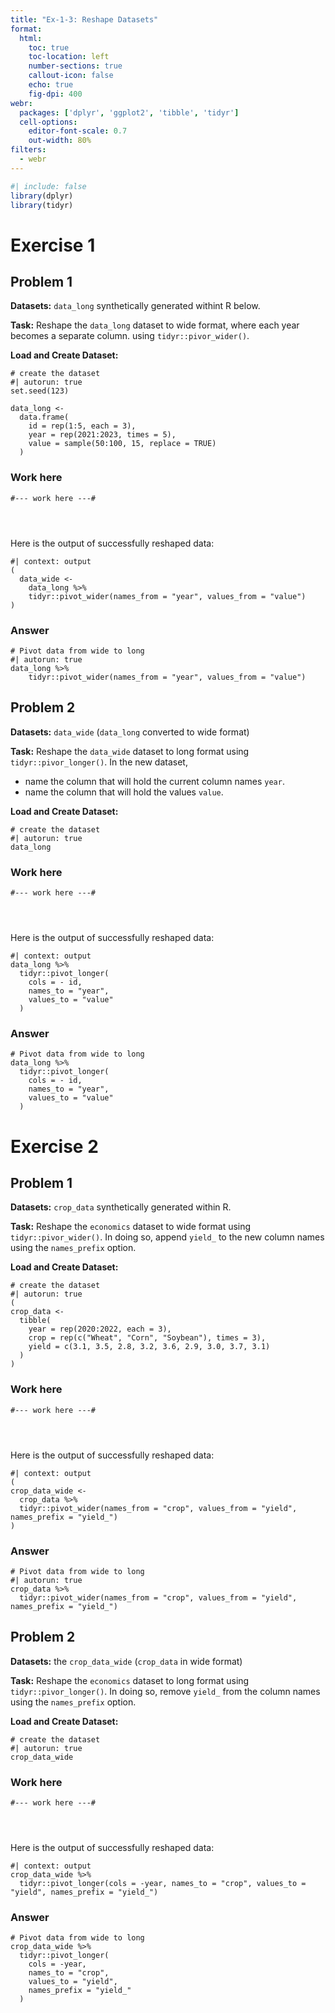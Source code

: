 ```yaml
---
title: "Ex-1-3: Reshape Datasets"
format:
  html:
    toc: true
    toc-location: left
    number-sections: true
    callout-icon: false
    echo: true
    fig-dpi: 400
webr:
  packages: ['dplyr', 'ggplot2', 'tibble', 'tidyr']
  cell-options:
    editor-font-scale: 0.7
    out-width: 80%
filters:
  - webr
---
```



```r
#| include: false 
library(dplyr) 
library(tidyr) 
```

# Exercise 1

## Problem 1

**Datasets:** `data_long` synthetically generated withint R below.

**Task:** Reshape the `data_long` dataset to wide format, where each year becomes a separate column. using `tidyr::pivor_wider()`.

**Load and Create Dataset:**

```webr-r
# create the dataset
#| autorun: true
set.seed(123)

data_long <- 
  data.frame(
    id = rep(1:5, each = 3),
    year = rep(2021:2023, times = 5),
    value = sample(50:100, 15, replace = TRUE)
  )
```

::: {.panel-tabset}

### Work here

```webr-r
#--- work here ---#




```

Here is the output of successfully reshaped data:

```webr-r
#| context: output
(
  data_wide <-
    data_long %>%
    tidyr::pivot_wider(names_from = "year", values_from = "value")
)
```

### Answer

```webr-r
# Pivot data from wide to long
#| autorun: true
data_long %>%
    tidyr::pivot_wider(names_from = "year", values_from = "value")
```
:::
<!--end of panel-->

## Problem 2

**Datasets:** `data_wide` (`data_long` converted to wide format)

**Task:** Reshape the `data_wide` dataset to long format using `tidyr::pivor_longer()`. In the new dataset, 

+ name the column that will hold the current column names `year`.
+ name the column that will hold the values `value`.

**Load and Create Dataset:**
```webr-r
# create the dataset
#| autorun: true
data_long
```

::: {.panel-tabset}

### Work here

```webr-r
#--- work here ---#




```

Here is the output of successfully reshaped data:

```webr-r
#| context: output
data_long %>%
  tidyr::pivot_longer(
    cols = - id, 
    names_to = "year", 
    values_to = "value"
  )
```

### Answer

```webr-r
# Pivot data from wide to long
data_long %>%
  tidyr::pivot_longer(
    cols = - id, 
    names_to = "year", 
    values_to = "value"
  )
```
:::
<!--end of panel-->

# Exercise 2

## Problem 1

**Datasets:** `crop_data` synthetically generated within R.

**Task:** Reshape the `economics` dataset to wide format using `tidyr::pivor_wider()`. In doing so, append `yield_` to the new column names using the `names_prefix` option.

**Load and Create Dataset:**
```webr-r
# create the dataset
#| autorun: true
(
crop_data <-
  tibble(
    year = rep(2020:2022, each = 3),
    crop = rep(c("Wheat", "Corn", "Soybean"), times = 3),
    yield = c(3.1, 3.5, 2.8, 3.2, 3.6, 2.9, 3.0, 3.7, 3.1)
  )
)
```

::: {.panel-tabset}

### Work here

```webr-r
#--- work here ---#




```

Here is the output of successfully reshaped data:

```webr-r
#| context: output
( 
crop_data_wide <-  
  crop_data %>%
  tidyr::pivot_wider(names_from = "crop", values_from = "yield", names_prefix = "yield_")
)
```

### Answer

```webr-r
# Pivot data from wide to long
#| autorun: true
crop_data %>%
  tidyr::pivot_wider(names_from = "crop", values_from = "yield", names_prefix = "yield_")
```
:::
<!--end of panel-->


## Problem 2

**Datasets:** the `crop_data_wide` (`crop_data` in wide format)

**Task:** Reshape the `economics` dataset to long format using `tidyr::pivor_longer()`. In doing so, remove `yield_` from the column names using the `names_prefix` option.

**Load and Create Dataset:**
```webr-r
# create the dataset
#| autorun: true
crop_data_wide
```

::: {.panel-tabset}

### Work here

```webr-r
#--- work here ---#




```

Here is the output of successfully reshaped data:

```webr-r
#| context: output
crop_data_wide %>%
  tidyr::pivot_longer(cols = -year, names_to = "crop", values_to = "yield", names_prefix = "yield_")
```

### Answer

```webr-r
# Pivot data from wide to long
crop_data_wide %>%
  tidyr::pivot_longer(
    cols = -year, 
    names_to = "crop", 
    values_to = "yield", 
    names_prefix = "yield_"
  )
```
:::
<!--end of panel-->


